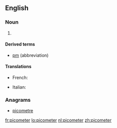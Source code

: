 {{also|Picometer}}
==English==

===Noun===
{{en-noun}}

# {{label|en|US}} {{SI-unit-2|pico|meter|length|metre}}

====Derived terms====
* [[pm]] (abbreviation)

====Translations====
{{trans-top}}
* French: {{t|fr|picomètre|m}}
{{trans-mid}}
* Italian: {{t|it|picometro|m}}
{{trans-bottom}}

===Anagrams===
* [[picometre#English|picometre]]

[[fr:picometer]]
[[lo:picometer]]
[[nl:picometer]]
[[zh:picometer]]